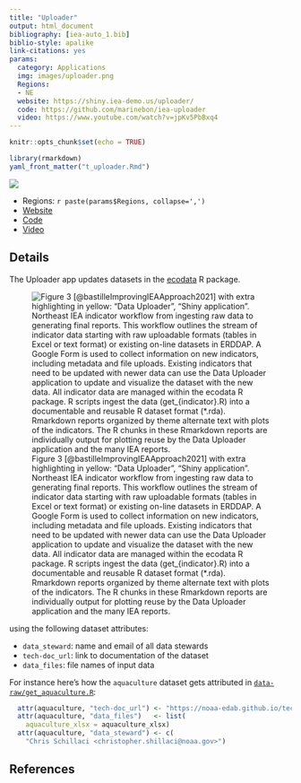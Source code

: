 ```yaml
---
title: "Uploader"
output: html_document
bibliography: [iea-auto_1.bib]
biblio-style: apalike
link-citations: yes
params:
  category: Applications
  img: images/uploader.png
  Regions: 
  - NE
  website: https://shiny.iea-demo.us/uploader/
  code: https://github.com/marinebon/iea-uploader
  video: https://www.youtube.com/watch?v=jpKv5PbBxq4
---
```


```r
knitr::opts_chunk$set(echo = TRUE)

library(rmarkdown)
yaml_front_matter("t_uploader.Rmd")
```

![](images/uploader.png)

  - Regions: `r paste(params$Regions, collapse=',')`
  - [Website](`r params$website`)
  - [Code](`r params$code`)
  - [Video](`r params$video`)

## Details

The Uploader app updates datasets in the [ecodata](https://github.com/NOAA-EDAB/ecodata) R package.

![Figure 3 [@bastilleImprovingIEAApproach2021] with extra highlighting in yellow: "Data Uploader", "Shiny application". Northeast IEA indicator workflow from ingesting raw data to generating final reports. This workflow outlines the stream of indicator data starting with raw uploadable formats (tables in Excel or text format) or existing on-line datasets in ERDDAP. A Google Form is used to collect information on new indicators, including metadata and file uploads. Existing indicators that need to be updated with newer data can use the Data Uploader application to update and visualize the dataset with the new data. All indicator data are managed within the ecodata R package. R scripts ingest the data (get_{indicator}.R) into a documentable and reusable R dataset format (*.rda). Rmarkdown reports organized by theme alternate text with plots of the indicators. The R chunks in these Rmarkdown reports are individually output for plotting reuse by the Data Uploader application and the many IEA reports.](images/uploader_fig-ne-context.png)



using the following dataset attributes:

- `data_steward`: name and email of all data stewards
- `tech-doc_url`: link to documentation of the dataset
- `data_files`: file names of input data

For instance here's how the `aquaculture` dataset gets attributed in [`data-raw/get_aquaculture.R`]( https://github.com/NOAA-EDAB/ecodata/blob/788a80c529b127cc92de761ca0c7a4dc48f04e63/data-raw/get_aquaculture.R):

```r
  attr(aquaculture, "tech-doc_url") <- "https://noaa-edab.github.io/tech-doc/aquaculture.html"
  attr(aquaculture, "data_files")   <- list(
    aquaculture_xlsx = aquaculture_xlsx)
  attr(aquaculture, "data_steward") <- c(
    "Chris Schillaci <christopher.shillaci@noaa.gov>")
```

## References




